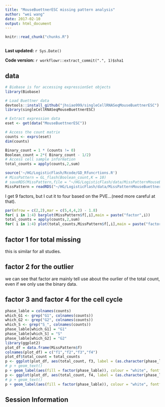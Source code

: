 ```yaml
---
title: "MouseBuettnerESC missing pattern analysis"
author: "wei wang"
date: 2017-02-10
output: html_document
---
```


```r
knitr::read_chunk("chunks.R")
```

```r
```

**Last updated:** `r Sys.Date()`

**Code version:** `r workflowr::extract_commit(".", 1)$sha1`

## data 

```r
# Biobase is for accessing expressionSet objects
library(Biobase)

# Load Buettner data
devtools::install_github("jhsiao999/singleCellRNASeqMouseBuettnerESC")
library(singleCellRNASeqMouseBuettnerESC)

# Extract expression data
eset <- get(data("MouseBuettnerESC"))

# Access the count matrix
counts <- exprs(eset)
dim(counts)

Binary_count = 1 * (counts != 0)
Boolean_count = 2*( Binary_count - 1/2)
# Access cell sample information 
total_counts = apply(counts,2,sum)
```


```r
source('~/HG/LogisticFlash/Rcode/GD_Rfuncrtions.R')
# MissPattern = GL_flash(Boolean_count,K = 10)
# saveRDS(MissPattern,file = "~/HG/LogisticFlash/data/MissPatternMouseBuettnerESC_K10.rds")
MissPattern = readRDS("~/HG/LogisticFlash/data/MissPatternMouseBuettnerESC_K10.rds")
```

I get 9 factors, but I cut it to four based on the PVE...(need more careful at that).

```r
par(mfrow = c(2,2),mar = c(5,4,4,2) - 1.8)
for( i in 1:4) barplot(MissPattern$f[,i],main = paste("factor",i))
total_counts = apply(counts,2,sum)
for( i in 1:4) plot(total_counts,MissPattern$f[,i],main = paste("factor",i,"vs","total counts"))
```
## factor 1 for total missing

this is similar for all studies.

## factor 2 for the outlier 

we can see that factor are mainly tell use about the ourlier of the total count, even if we only use the binary data.

## factor 3 and factor 4 for the cell cycle

```r
phase_lable = colnames(counts)
which_G1 <- grep("G1", colnames(counts))
which_G2 <- grep("G2", colnames(counts))
which_S <- grep("S_", colnames(counts))
phase_lable[which_G1] = "G1"
phase_lable[which_S] = "S"
phase_lable[which_G2] = "G2"
library(ggplot2)
plot_df = data.frame(MissPattern$f)
colnames(plot_df) = c("f1","f2","f3","f4")
plot_df$total_count = total_counts
p <- ggplot(plot_df, aes(total_count, f3, label = (as.character(phase_lable) )))
# p + geom_text()
p + geom_label(aes(fill = factor(phase_lable)), colour = "white", fontface = "bold")
p <- ggplot(plot_df, aes(total_count, f4, label = (as.character(phase_lable) )))
# p + geom_text()
p + geom_label(aes(fill = factor(phase_lable)), colour = "white", fontface = "bold")
```

## Session Information

```r
```
